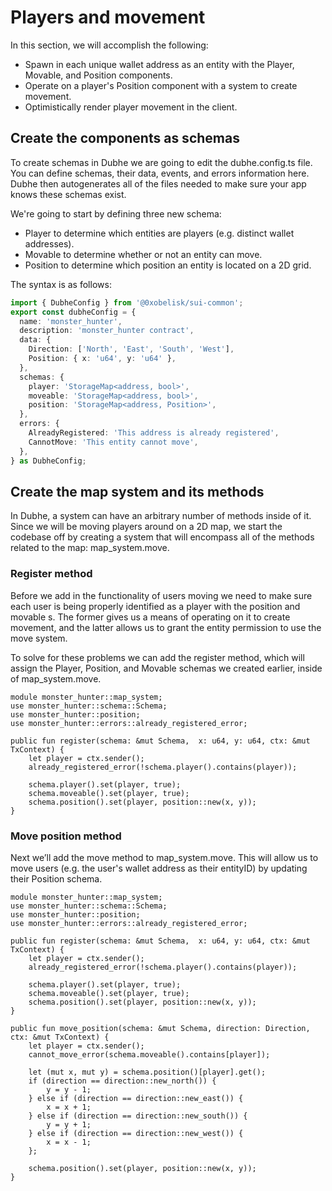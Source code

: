 # Players and movement

In this section, we will accomplish the following:
* Spawn in each unique wallet address as an entity with the Player, Movable, and Position components.
* Operate on a player's Position component with a system to create movement.
* Optimistically render player movement in the client.

## Create the components as schemas
To create schemas in Dubhe we are going to edit the dubhe.config.ts file. You can define schemas, their data, events, and errors information here. Dubhe then autogenerates all of the files needed to make sure your app knows these schemas exist.

We're going to start by defining three new schema:
* Player to determine which entities are players (e.g. distinct wallet addresses).
* Movable to determine whether or not an entity can move.
* Position to determine which position an entity is located on a 2D grid.

The syntax is as follows:
```ts filename="dubhe.config.ts" {10-12} copy showLineNumbers
import { DubheConfig } from '@0xobelisk/sui-common';
export const dubheConfig = {
  name: 'monster_hunter',
  description: 'monster_hunter contract',
  data: {
    Direction: ['North', 'East', 'South', 'West'],
    Position: { x: 'u64', y: 'u64' },
  },
  schemas: {
    player: 'StorageMap<address, bool>',
    moveable: 'StorageMap<address, bool>',
    position: 'StorageMap<address, Position>',
  },
  errors: {
    AlreadyRegistered: 'This address is already registered',
    CannotMove: 'This entity cannot move',
  },
} as DubheConfig;
```

## Create the map system and its methods
In Dubhe, a system can have an arbitrary number of methods inside of it. Since we will be moving players around on a 2D map, we start the codebase off by creating a system that will encompass all of the methods related to the map: map_system.move.

### Register method

Before we add in the functionality of users moving we need to make sure each user is being properly identified as a player with the position and movable s. The former gives us a means of operating on it to create movement, and the latter allows us to grant the entity permission to use the move system.

To solve for these problems we can add the register method, which will assign the Player, Position, and Movable schemas we created earlier, inside of map_system.move.
```sui move filename="map_system.move" {6-13} copy showLineNumbers
module monster_hunter::map_system;
use monster_hunter::schema::Schema;
use monster_hunter::position;
use monster_hunter::errors::already_registered_error;

public fun register(schema: &mut Schema,  x: u64, y: u64, ctx: &mut TxContext) {
    let player = ctx.sender();
    already_registered_error(!schema.player().contains(player));

    schema.player().set(player, true);
    schema.moveable().set(player, true);
    schema.position().set(player, position::new(x, y));
}
```

### Move position method
Next we’ll add the move method to map_system.move. This will allow us to move users (e.g. the user's wallet address as their entityID) by updating their Position schema.
```sui move filename="map_system.move" {15-31} copy showLineNumbers
module monster_hunter::map_system;
use monster_hunter::schema::Schema;
use monster_hunter::position;
use monster_hunter::errors::already_registered_error;

public fun register(schema: &mut Schema,  x: u64, y: u64, ctx: &mut TxContext) {
    let player = ctx.sender();
    already_registered_error(!schema.player().contains(player));

    schema.player().set(player, true);
    schema.moveable().set(player, true);
    schema.position().set(player, position::new(x, y));
}

public fun move_position(schema: &mut Schema, direction: Direction, ctx: &mut TxContext) {
    let player = ctx.sender();
    cannot_move_error(schema.moveable().contains[player]);

    let (mut x, mut y) = schema.position()[player].get();
    if (direction == direction::new_north()) {
        y = y - 1;
    } else if (direction == direction::new_east()) {
        x = x + 1;
    } else if (direction == direction::new_south()) {
        y = y + 1;
    } else if (direction == direction::new_west()) {
        x = x - 1;
    };

    schema.position().set(player, position::new(x, y));
}
```